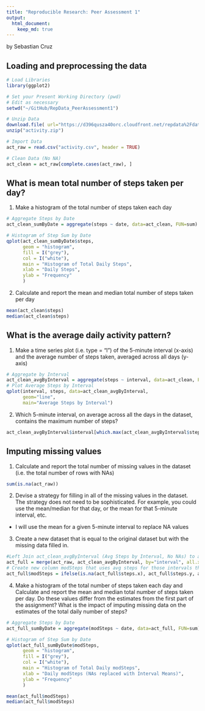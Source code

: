 ```yaml
---
title: "Reproducible Research: Peer Assessment 1"
output: 
  html_document:
    keep_md: true
---
```

by Sebastian Cruz

## Loading and preprocessing the data
```r
# Load Libraries
library(ggplot2)

# Set your Present Working Directory (pwd)
# Edit as necessary
setwd("~/GitHub/RepData_PeerAssessment1")

# Unzip Data
download.file( url="https://d396qusza40orc.cloudfront.net/repdata%2Fdata%2Factivity.zip", destfile="activity.zip", method = "curl")
unzip("activity.zip")

# Import Data
act_raw = read.csv("activity.csv", header = TRUE)

# Clean Data (No NA)
act_clean = act_raw[complete.cases(act_raw), ]
```

## What is mean total number of steps taken per day?
1. Make a histogram of the total number of steps taken each day
```r
# Aggregate Steps by Date
act_clean_sumByDate = aggregate(steps ~ date, data=act_clean, FUN=sum)

# Histogram of Step Sum by Date
qplot(act_clean_sumByDate$steps,
      geom = "histogram",
      fill = I("grey"),
      col = I("white"),
      main = "Histogram of Total Daily Steps",
      xlab = "Daily Steps",
      ylab = "Frequency"
      )
```

2. Calculate and report the mean and median total number of steps taken per day
```r
mean(act_clean$steps)
median(act_clean$steps)
```


## What is the average daily activity pattern?
1. Make a time series plot (i.e. type = "l") of the 5-minute interval (x-axis) and the average number of steps taken, averaged across all days (y-axis)
```r
# Aggregate by Interval
act_clean_avgByInterval = aggregate(steps ~ interval, data=act_clean, FUN= mean)
# Plot Average Steps by Interval
qplot(interval, steps, data=act_clean_avgByInterval, 
      geom="line",
      main="Average Steps by Interval")
```

2. Which 5-minute interval, on average across all the days in the dataset, contains the maximum number of steps?
```r
act_clean_avgByInterval$interval[which.max(act_clean_avgByInterval$steps)]
```


## Imputing missing values
1. Calculate and report the total number of missing values in the dataset
(i.e. the total number of rows with NAs)
```r
sum(is.na(act_raw))
```

2. Devise a strategy for filling in all of the missing values in the dataset. The strategy does not need to be sophisticated. For example, you could use the mean/median for that day, or the mean for that 5-minute interval, etc.

- I will use the mean for a given 5-minute interval to replace NA values
  
3. Create a new dataset that is equal to the original dataset but with the missing data filled in.
```r
#Left Join act_clean_avgByInterval (Avg Steps by Interval, No NAs) to act_raw (has NAs)
act_full = merge(act_raw, act_clean_avgByInterval, by="interval", all.x=TRUE)
# Create new column modSteps that uses avg steps for those intervals that are NA
act_full$modSteps = ifelse(is.na(act_full$steps.x), act_full$steps.y, act_full$steps.x)
```

4. Make a histogram of the total number of steps taken each day and Calculate and report the mean and median total number of steps taken per day. Do these values differ from the estimates from the first part of the assignment? What is the impact of imputing missing data on the estimates of the total daily number of steps?
```r
# Aggregate Steps by Date
act_full_sumByDate = aggregate(modSteps ~ date, data=act_full, FUN=sum)

# Histogram of Step Sum by Date
qplot(act_full_sumByDate$modSteps,
      geom = "histogram",
      fill = I("grey"),
      col = I("white"),
      main = "Histogram of Total Daily modSteps",
      xlab = "Daily modSteps (NAs replaced with Interval Means)",
      ylab = "Frequency"
      )
```

```r
mean(act_full$modSteps)
median(act_full$modSteps)
```

